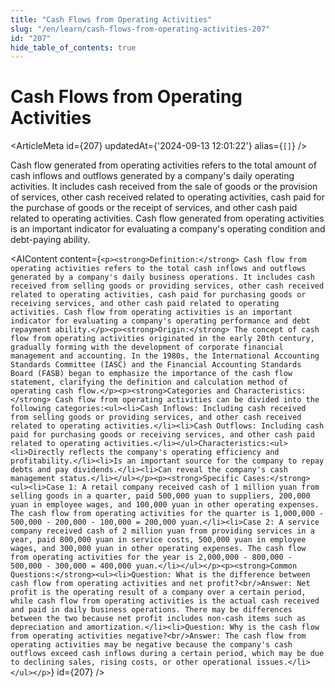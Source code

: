 ```yaml
---
title: "Cash Flows from Operating Activities"
slug: "/en/learn/cash-flows-from-operating-activities-207"
id: "207"
hide_table_of_contents: true
---
```



# Cash Flows from Operating Activities

<ArticleMeta id={207} updatedAt={'2024-09-13 12:01:22'} alias={`[]`} />
<div className='border-solid border-b border-t-0 my-4 border-[var(--ifm-color-gray-300)]' />

Cash flow generated from operating activities refers to the total amount of cash inflows and outflows generated by a company's daily operating activities. It includes cash received from the sale of goods or the provision of services, other cash received related to operating activities, cash paid for the purchase of goods or the receipt of services, and other cash paid related to operating activities. Cash flow generated from operating activities is an important indicator for evaluating a company's operating condition and debt-paying ability.

<AIContent content={`<p><strong>Definition:</strong> Cash flow from operating activities refers to the total cash inflows and outflows generated by a company's daily business operations. It includes cash received from selling goods or providing services, other cash received related to operating activities, cash paid for purchasing goods or receiving services, and other cash paid related to operating activities. Cash flow from operating activities is an important indicator for evaluating a company's operating performance and debt repayment ability.</p><p><strong>Origin:</strong> The concept of cash flow from operating activities originated in the early 20th century, gradually forming with the development of corporate financial management and accounting. In the 1980s, the International Accounting Standards Committee (IASC) and the Financial Accounting Standards Board (FASB) began to emphasize the importance of the cash flow statement, clarifying the definition and calculation method of operating cash flow.</p><p><strong>Categories and Characteristics:</strong> Cash flow from operating activities can be divided into the following categories:<ul><li>Cash Inflows: Including cash received from selling goods or providing services, and other cash received related to operating activities.</li><li>Cash Outflows: Including cash paid for purchasing goods or receiving services, and other cash paid related to operating activities.</li></ul>Characteristics:<ul><li>Directly reflects the company's operating efficiency and profitability.</li><li>Is an important source for the company to repay debts and pay dividends.</li><li>Can reveal the company's cash management status.</li></ul></p><p><strong>Specific Cases:</strong><ul><li>Case 1: A retail company received cash of 1 million yuan from selling goods in a quarter, paid 500,000 yuan to suppliers, 200,000 yuan in employee wages, and 100,000 yuan in other operating expenses. The cash flow from operating activities for the quarter is 1,000,000 - 500,000 - 200,000 - 100,000 = 200,000 yuan.</li><li>Case 2: A service company received cash of 2 million yuan from providing services in a year, paid 800,000 yuan in service costs, 500,000 yuan in employee wages, and 300,000 yuan in other operating expenses. The cash flow from operating activities for the year is 2,000,000 - 800,000 - 500,000 - 300,000 = 400,000 yuan.</li></ul></p><p><strong>Common Questions:</strong><ul><li>Question: What is the difference between cash flow from operating activities and net profit?<br/>Answer: Net profit is the operating result of a company over a certain period, while cash flow from operating activities is the actual cash received and paid in daily business operations. There may be differences between the two because net profit includes non-cash items such as depreciation and amortization.</li><li>Question: Why is the cash flow from operating activities negative?<br/>Answer: The cash flow from operating activities may be negative because the company's cash outflows exceed cash inflows during a certain period, which may be due to declining sales, rising costs, or other operational issues.</li></ul></p>`} id={207} />
